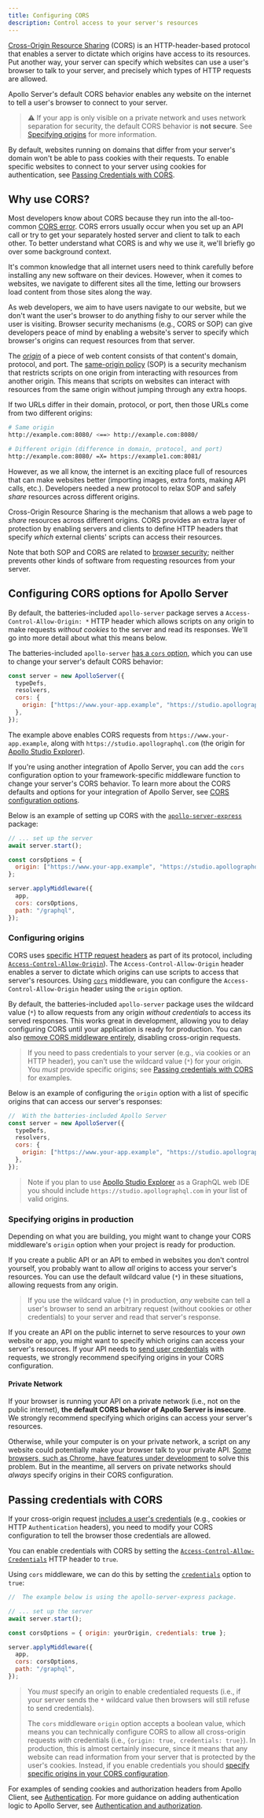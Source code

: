 ```yaml
---
title: Configuring CORS
description: Control access to your server's resources
---
```


[Cross-Origin Resource Sharing](https://developer.mozilla.org/en-US/docs/Web/HTTP/CORS) (CORS) is an HTTP-header-based protocol that enables a server to dictate which origins have access to its resources. Put another way, your server can specify which websites can use a user's browser to talk to your server, and precisely which types of HTTP requests are allowed.

Apollo Server's default CORS behavior enables any website on the internet to tell a user's browser to connect to your server.

> ⚠️ If your app is only visible on a private network and uses network separation for security, the default CORS behavior is **not secure**. See [Specifying origins](#specifying-origins) for more information.

By default, websites running on domains that differ from your server's domain won't be able to pass cookies with their requests.  To enable specific websites to connect to your server using cookies for authentication, see [Passing Credentials with CORS](#passing-credentials-with-cors).

## Why use CORS?

Most developers know about CORS because they run into the all-too-common [CORS error](https://developer.mozilla.org/en-US/docs/Web/HTTP/CORS/Errors). CORS errors usually occur when you set up an API call or try to get your separately hosted server and client to talk to each other. To better understand what CORS is and why we use it, we'll briefly go over some background context.

It's common knowledge that all internet users need to think carefully before installing any new software on their devices. However, when it comes to websites, we navigate to different sites all the time, letting our browsers load content from those sites along the way.

As web developers, we aim to have users navigate to our website, but we don't want the user's browser to do anything fishy to our server while the user is visiting. Browser security mechanisms (e.g., CORS or SOP) can give developers peace of mind by enabling a website's server to specify which browser's origins can request resources from that server.

The [_origin_](https://developer.mozilla.org/en-US/docs/Web/Security/Same-origin_policy#definition_of_an_origin) of a piece of web content consists of that content's domain, protocol, and port. The [same-origin policy](https://developer.mozilla.org/en-US/docs/Web/Security/Same-origin_policy) (SOP) is a security mechanism that restricts scripts on one origin from interacting with resources from another origin. This means that scripts on websites can interact with resources from the same origin without jumping through any extra hoops.

If two URLs differ in their domain, protocol, or port, then those URLs come from two different origins:
```bash
# Same origin
http://example.com:8080/ <==> http://example.com:8080/

# Different origin (difference in domain, protocol, and port)
http://example.com:8080/ =X= https://example1.com:8081/
```

However, as we all know, the internet is an exciting place full of resources that can make websites better (importing images, extra fonts, making API calls, etc.).  Developers needed a new protocol to relax SOP and safely _share_ resources across different origins.

Cross-Origin Resource Sharing is the mechanism that allows a web page to  _share_ resources across different origins. CORS provides an extra layer of protection by enabling servers and clients to define HTTP headers that specify _which_ external clients' scripts can access their resources.

Note that both SOP and CORS are related to [browser security](https://developer.mozilla.org/en-US/docs/Web/Security#security-related_glossary_terms); neither prevents other kinds of software from requesting resources from your server.

## Configuring CORS options for Apollo Server

By default, the batteries-included `apollo-server` package serves a  `Access-Control-Allow-Origin: *` HTTP header which allows scripts on any origin to make requests _without cookies_ to the server and read its responses. We'll go into more detail about what this means below.

The batteries-included `apollo-server` [has a `cors` option](../api/apollo-server/#cors), which you can use to change your server's default CORS behavior:

```js
const server = new ApolloServer({
  typeDefs,
  resolvers,
  cors: {
    origin: ["https://www.your-app.example", "https://studio.apollographql.com"]
  },
});
```

The example above enables CORS requests from `https://www.your-app.example`, along with `https://studio.apollographql.com` (the origin for [Apollo Studio Explorer](https://www.apollographql.com/docs/studio/explorer/explorer/)).

If you're using another integration of Apollo Server, you can add the `cors` configuration option to your framework-specific middleware function to change your server's CORS behavior. To learn more about the CORS defaults and options for your integration of Apollo Server, see [CORS configuration options](../api/apollo-server/#cors-1).

Below is an example of setting up CORS with the [`apollo-server-express`](../integrations/middleware#swapping-out-apollo-server) package:

```js
// ... set up the server
await server.start();

const corsOptions = {
  origin: ["https://www.your-app.example", "https://studio.apollographql.com"]
};

server.applyMiddleware({
  app,
  cors: corsOptions,
  path: "/graphql",
});
```

### Configuring origins

CORS uses [specific HTTP request headers](https://developer.mozilla.org/en-US/docs/Web/HTTP/CORS#the_http_response_headers) as part of its protocol, including [`Access-Control-Allow-Origin`](https://developer.mozilla.org/en-US/docs/Web/HTTP/Headers/Access-Control-Allow-Origin)). The `Access-Control-Allow-Origin` header enables a server to dictate which origins can use scripts to access that server's resources. Using [`cors`](https://github.com/expressjs/cors#configuration-options) middleware, you can configure the `Access-Control-Allow-Origin` header using the `origin` option.

By default, the batteries-included `apollo-server` package uses the wildcard value (`*`) to allow requests from any origin _without credentials_ to access its served responses. This works great in development, allowing you to delay configuring CORS until your application is ready for production. You can also [remove CORS middleware entirely](../api/apollo-server#cors), disabling cross-origin requests.

> If you need to pass credentials to your server (e.g., via cookies or an HTTP header), you can't use the wildcard value (`*`) for your origin. You _must_ provide specific origins; see [Passing credentials with CORS](#passing-credentials-with-cors) for examples.

Below is an example of configuring the `origin` option with a list of specific origins that can access our server's responses:

```js
//  With the batteries-included Apollo Server
const server = new ApolloServer({
  typeDefs,
  resolvers,
  cors: {
    origin: ["https://www.your-app.example", "https://studio.apollographql.com"]
  },
});
```

> Note if you plan to use [Apollo Studio Explorer](https://www.apollographql.com/docs/studio/explorer/explorer/) as a GraphQL web IDE you should include `https://studio.apollographql.com` in your list of valid origins.

### Specifying origins in production

Depending on what you are building, you might want to change your CORS middleware's `origin` option when your project is ready for production.

If you create a public API or an API to embed in websites you don't control yourself, you probably want to allow _all_ origins to access your server's resources. You can use the default wildcard value (`*`) in these situations, allowing requests from any origin.

> If you use the wildcard value (`*`) in production, _any_ website can tell a user's browser to send an arbitrary request (without cookies or other credentials) to your server and read that server's response.

If you create an API on the public internet to serve resources to your _own_ website or app, you might want to specify which origins can access your server's resources. If your API needs to [send user credentials](#passing-credentials-with-cors) with requests, we strongly recommend specifying origins in your CORS configuration.


#### Private Network
If your browser is running your API on a private network (i.e., not on the public internet), **the default CORS behavior of Apollo Server is insecure**. We strongly recommend specifying which origins can access your server's resources.

Otherwise, while your computer is on your private network, a script on any website could potentially make your browser talk to your private API. [Some browsers, such as Chrome, have features under development](https://wicg.github.io/private-network-access/) to solve this problem. But in the meantime, all servers on private networks should *always* specify origins in their CORS configuration.

## Passing credentials with CORS

If your cross-origin request [includes a user's credentials](https://developer.mozilla.org/en-US/docs/Web/API/Request/credentials) (e.g., cookies or HTTP `Authentication` headers), you need to modify your CORS configuration to tell the browser those credentials are allowed.

You can enable credentials with CORS by setting the [`Access-Control-Allow-Credentials`](https://developer.mozilla.org/en-US/docs/Web/HTTP/Headers/Access-Control-Allow-Credentials) HTTP header to `true`.

Using `cors` middleware, we can do this by setting the [`credentials`](https://github.com/expressjs/cors#configuration-options) option to `true`:

```js
//  The example below is using the apollo-server-express package.

// ... set up the server
await server.start();

const corsOptions = { origin: yourOrigin, credentials: true };

server.applyMiddleware({
  app,
  cors: corsOptions,
  path: "/graphql",
});
```

> You *must* specify an origin to enable credentialed requests (i.e., if your server sends the `*` wildcard value then browsers will still refuse to send credentials).
>
>The `cors` middleware `origin` option accepts a boolean value, which means you can technically configure CORS to allow all cross-origin requests _with_ credentials (i.e., `{origin: true, credentials: true}`). In production, this is almost certainly insecure, since it means that any website can read information from your server that is protected by the user's cookies. Instead, if you enable credentials you should [specify specific origins in your CORS configuration](#configuring-origins).

For examples of sending cookies and authorization headers from Apollo Client, see [Authentication](/react/networking/authentication/). For more guidance on adding authentication logic to Apollo Server, see [Authentication and authorization](./authentication).
